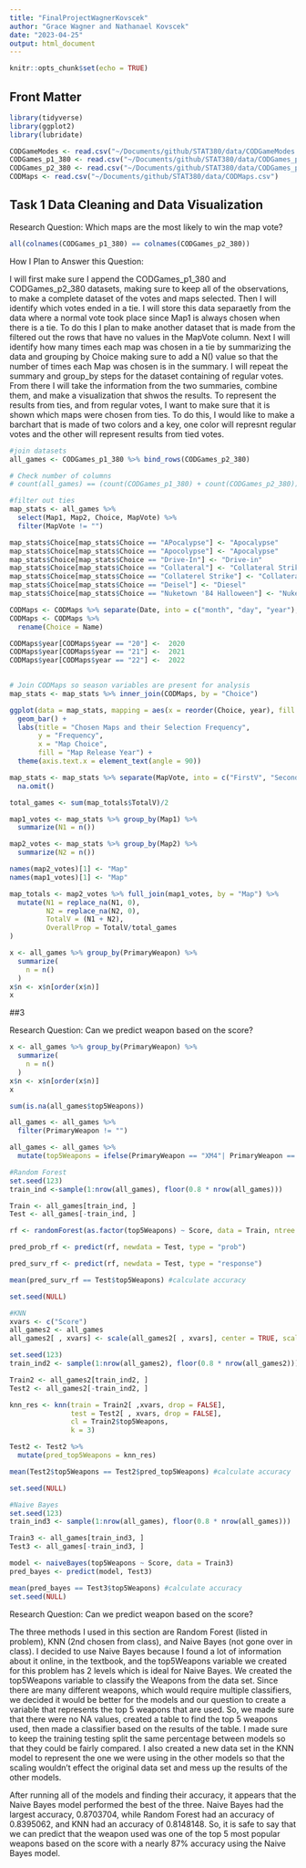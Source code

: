 ```yaml
---
title: "FinalProjectWagnerKovscek"
author: "Grace Wagner and Nathanael Kovscek"
date: "2023-04-25"
output: html_document
---
```


```r
knitr::opts_chunk$set(echo = TRUE)
```

## Front Matter
```r
library(tidyverse)
library(ggplot2)
library(lubridate)

CODGameModes <- read.csv("~/Documents/github/STAT380/data/CODGameModes.csv")
CODGames_p1_380 <- read.csv("~/Documents/github/STAT380/data/CODGames_p1_380.csv")
CODGames_p2_380 <- read.csv("~/Documents/github/STAT380/data/CODGames_p2_380.csv")
CODMaps <- read.csv("~/Documents/github/STAT380/data/CODMaps.csv")
```

## Task 1 Data Cleaning and Data Visualization

Research Question: Which maps are the most likely to win the map vote?

```r
all(colnames(CODGames_p1_380) == colnames(CODGames_p2_380))
```


How I Plan to Answer this Question:

I will first make sure I append the CODGames_p1_380 and CODGames_p2_380 datasets, making sure to keep all of the observations, to make a complete dataset of the votes and maps selected. Then I will identify which votes ended in a tie. I will store this data separaetly from the data where a normal vote took place since Map1 is always chosen when there is a tie. 
To do this I plan to make another dataset that is made from the filtered out the rows that have no values in the MapVote column. Next I will identify how many times each map was chosen in a tie by summarizing the data and grouping by Choice making sure to add a N() value so that the number of times each Map was chosen is in the summary. I will repeat the summary and group_by steps for the dataset containing of regular votes. From there I will take the information from the two summaries, combine them, and make a visualization that shwos the results. To represent the results from ties, and from regular votes, I want to make sure that it is shown which maps were chosen from ties. To do this, I would like to make a barchart that is made of two colors and a key, one color will represnt regular votes and the other will represent results from tied votes.

```r
#join datasets
all_games <- CODGames_p1_380 %>% bind_rows(CODGames_p2_380)

# Check number of columns
# count(all_games) == (count(CODGames_p1_380) + count(CODGames_p2_380))

#filter out ties
map_stats <- all_games %>% 
  select(Map1, Map2, Choice, MapVote) %>% 
  filter(MapVote != "")
```

```r
map_stats$Choice[map_stats$Choice == "APocalypse"] <- "Apocalypse"
map_stats$Choice[map_stats$Choice == "Apocolypse"] <- "Apocalypse"
map_stats$Choice[map_stats$Choice == "Drive-In"] <- "Drive-in"
map_stats$Choice[map_stats$Choice == "Collateral"] <- "Collateral Strike"
map_stats$Choice[map_stats$Choice == "Collaterel Strike"] <- "Collateral Strike"
map_stats$Choice[map_stats$Choice == "Deisel"] <- "Diesel"
map_stats$Choice[map_stats$Choice == "Nuketown '84 Halloween"] <- "Nuketown '84"

CODMaps <- CODMaps %>% separate(Date, into = c("month", "day", "year"), sep = "/", convert = TRUE)
CODMaps <- CODMaps %>% 
  rename(Choice = Name)

CODMaps$year[CODMaps$year == "20"] <-  2020
CODMaps$year[CODMaps$year == "21"] <-  2021
CODMaps$year[CODMaps$year == "22"] <-  2022
  

# Join CODMaps so season variables are present for analysis
map_stats <- map_stats %>% inner_join(CODMaps, by = "Choice")
```

```r
ggplot(data = map_stats, mapping = aes(x = reorder(Choice, year), fill = as.factor(year))) + 
  geom_bar() + 
  labs(title = "Chosen Maps and their Selection Frequency",
       y = "Frequency",
       x = "Map Choice",
       fill = "Map Release Year") +
  theme(axis.text.x = element_text(angle = 90))
```


```r
map_stats <- map_stats %>% separate(MapVote, into = c("FirstV", "SecondV"), sep = " to ", convert = TRUE) %>% 
  na.omit()
```

```r
total_games <- sum(map_totals$TotalV)/2

map1_votes <- map_stats %>% group_by(Map1) %>% 
  summarize(N1 = n())

map2_votes <- map_stats %>% group_by(Map2) %>% 
  summarize(N2 = n())

names(map2_votes)[1] <- "Map"
names(map1_votes)[1] <- "Map"

map_totals <- map2_votes %>% full_join(map1_votes, by = "Map") %>% 
  mutate(N1 = replace_na(N1, 0),
         N2 = replace_na(N2, 0),
         TotalV = (N1 + N2),
         OverallProp = TotalV/total_games
)
```
```r
x <- all_games %>% group_by(PrimaryWeapon) %>% 
  summarize(
    n = n()
  )
x$n <- x$n[order(x$n)]
x
```

##3

Research Question: Can we predict weapon based on the score?

```r
x <- all_games %>% group_by(PrimaryWeapon) %>% 
  summarize(
    n = n()
  )
x$n <- x$n[order(x$n)]
x
```

```r
sum(is.na(all_games$top5Weapons))
```

```r
all_games <- all_games %>%
  filter(PrimaryWeapon != "")

all_games <- all_games %>%
  mutate(top5Weapons = ifelse(PrimaryWeapon == "XM4"| PrimaryWeapon == "Type 63" | PrimaryWeapon == "ShadowHunter" | PrimaryWeapon == "RPD" | PrimaryWeapon == "QBZ-83", 1, 0))
```

```r
#Random Forest
set.seed(123)
train_ind <-sample(1:nrow(all_games), floor(0.8 * nrow(all_games)))

Train <- all_games[train_ind, ]
Test <- all_games[-train_ind, ]

rf <- randomForest(as.factor(top5Weapons) ~ Score, data = Train, ntree = 500, mtry = 1)

pred_prob_rf <- predict(rf, newdata = Test, type = "prob")

pred_surv_rf <- predict(rf, newdata = Test, type = "response")

mean(pred_surv_rf == Test$top5Weapons) #calculate accuracy

set.seed(NULL)
```

```r
#KNN
xvars <- c("Score")
all_games2 <- all_games
all_games2[ , xvars] <- scale(all_games2[ , xvars], center = TRUE, scale = TRUE)

set.seed(123)
train_ind2 <- sample(1:nrow(all_games2), floor(0.8 * nrow(all_games2)))

Train2 <- all_games2[train_ind2, ]
Test2 <- all_games2[-train_ind2, ]

knn_res <- knn(train = Train2[ ,xvars, drop = FALSE],
               test = Test2[ , xvars, drop = FALSE],
               cl = Train2$top5Weapons,
               k = 3)

Test2 <- Test2 %>%
  mutate(pred_top5Weapons = knn_res)

mean(Test2$top5Weapons == Test2$pred_top5Weapons) #calculate accuracy

set.seed(NULL)
```
```r
#Naive Bayes
set.seed(123)
train_ind3 <- sample(1:nrow(all_games), floor(0.8 * nrow(all_games)))

Train3 <- all_games[train_ind3, ]
Test3 <- all_games[-train_ind3, ]

model <- naiveBayes(top5Weapons ~ Score, data = Train3)
pred_bayes <- predict(model, Test3)

mean(pred_bayes == Test3$top5Weapons) #calculate accuracy
set.seed(NULL)
```

Research Question: Can we predict weapon based on the score?

The three methods I used in this section are Random Forest (listed in problem), KNN (2nd chosen from class), and Naive Bayes (not gone over in class). I decided to use Naive Bayes because I found a lot of information about it online, in the textbook, and the top5Weapons variable we created for this problem has 2 levels which is ideal for Naive Bayes. We created the top5Weapons variable to classify the Weapons from the data set. Since there are many different weapons, which would require multiple classifiers, we decided it would be better for the models and our question to create a variable that represents the top 5 weapons that are used. So, we made sure that there were no NA values, created a table to find the top 5 weapons used, then made a classifier based on the results of the table. I made sure to keep the training testing split the same percentage between models so that they could be fairly compared. I also created a new data set in the KNN model to represent the one we were using in the other models so that the scaling wouldn't effect the original data set and mess up the results of the other models. 

After running all of the models and finding their accuracy, it appears that the Naive Bayes model performed the best of the three. Naive Bayes had the largest accuracy, 0.8703704, while Random Forest had an accuracy of 0.8395062, and KNN had an accuracy of 0.8148148. So, it is safe to say that we can predict that the weapon used was one of the top 5 most popular weapons based on the score with a nearly 87% accuracy using the Naive Bayes model. 
